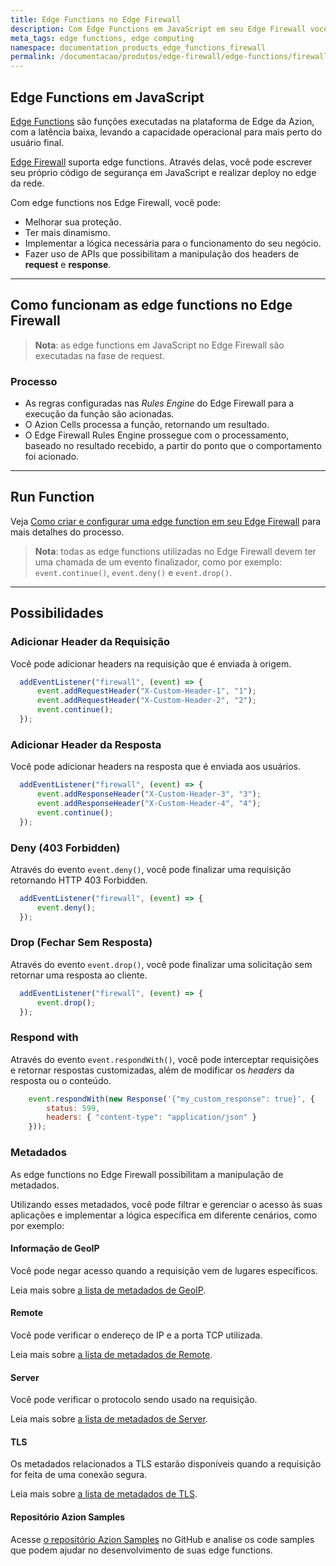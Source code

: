 ```yaml
---
title: Edge Functions no Edge Firewall
description: Com Edge Functions em JavaScript em seu Edge Firewall você pode impulsionar a sua proteção, ter mais dinamismo e implementar a lógica necessária para o seu negócio.
meta_tags: edge functions, edge computing
namespace: documentation_products_edge_functions_firewall
permalink: /documentacao/produtos/edge-firewall/edge-functions/firewall/
---
```


## Edge Functions em JavaScript

[Edge Functions](/pt-br/documentacao/produtos/edge-application/edge-functions/) são funções executadas na plataforma de Edge da Azion, com a latência baixa, levando a capacidade operacional para mais perto do usuário final.

[Edge Firewall](/pt-br/documentacao/produtos/edge-firewall/) suporta edge functions. Através delas, você pode escrever seu próprio código de segurança em JavaScript e realizar deploy no edge da rede.

Com edge functions nos Edge Firewall, você pode:

- Melhorar sua proteção.
- Ter mais dinamismo.
- Implementar a lógica necessária para o funcionamento do seu negócio.
- Fazer uso de APIs que possibilitam a manipulação dos headers de **request** e **response**.

---

## Como funcionam as edge functions no Edge Firewall 

> **Nota**: as edge functions em JavaScript no Edge Firewall são executadas na fase de request.

### Processo

- As regras configuradas nas *Rules Engine* do Edge Firewall para a execução da função são acionadas.
- O Azion Cells processa a função, retornando um resultado.
- O Edge Firewall Rules Engine prossegue com o processamento, baseado no resultado recebido, a partir do ponto que o comportamento foi acionado.

---

## Run Function

Veja [Como criar e configurar uma edge function em seu Edge Firewall](/pt-br/documentacao/produtos/guias/edge-functions/firewall/) para mais detalhes do processo.

> **Nota**: todas as edge functions utilizadas no Edge Firewall devem ter uma chamada de um evento finalizador, como por exemplo: `event.continue()`, `event.deny()` e `event.drop()`.

---

## Possibilidades

### Adicionar Header da Requisição

Você pode adicionar headers na requisição que é enviada à origem.

```js
  addEventListener("firewall", (event) => {
      event.addRequestHeader("X-Custom-Header-1", "1");
      event.addRequestHeader("X-Custom-Header-2", "2");
      event.continue();
  });
```

### Adicionar Header da Resposta

Você pode adicionar headers na resposta que é enviada aos usuários.

```js
  addEventListener("firewall", (event) => {
      event.addResponseHeader("X-Custom-Header-3", "3");
      event.addResponseHeader("X-Custom-Header-4", "4");
      event.continue();
  });
```

### Deny (403 Forbidden)

Através do evento `event.deny()`, você pode finalizar uma requisição retornando HTTP 403 Forbidden.

```js 
  addEventListener("firewall", (event) => {
      event.deny();
  });
```

### Drop (Fechar Sem Resposta)

Através do evento `event.drop()`, você pode finalizar uma solicitação sem retornar uma resposta ao cliente.

```js 
  addEventListener("firewall", (event) => {
      event.drop();
  });
```

### Respond with

Através do evento `event.respondWith()`, você pode interceptar requisições e retornar respostas customizadas, além de modificar os *headers* da resposta ou o conteúdo.

```js
    event.respondWith(new Response('{"my_custom_response": true}', {
        status: 599,
        headers: { "content-type": "application/json" }
    }));
```

### Metadados

As edge functions no Edge Firewall possibilitam a manipulação de metadados.

Utilizando esses metadados, você pode filtrar e gerenciar o acesso às suas aplicações e implementar a lógica específica em diferente cenários, como por exemplo:

#### Informação de GeoIP

Você pode negar acesso quando a requisição vem de lugares específicos.

Leia mais sobre [a lista de metadados de GeoIP](/pt-br/documentacao/produtos/edge-application/edge-functions/runtime/api-reference/metadata/#geo-ip).

#### Remote

Você pode verificar o endereço de IP e a porta TCP utilizada.

Leia mais sobre [a lista de metadados de Remote](/pt-br/documentacao/produtos/edge-application/edge-functions/runtime/api-reference/metadata/#remote).

#### Server

Você pode verificar o protocolo sendo usado na requisição.

Leia mais sobre [a lista de metadados de Server](/pt-br/documentacao/produtos/edge-application/edge-functions/runtime/api-reference/metadata/#server).

#### TLS

Os metadados relacionados a TLS estarão disponíveis quando a requisição for feita de uma conexão segura.

Leia mais sobre [a lista de metadados de TLS](/pt-br/documentacao/produtos/edge-application/edge-functions/runtime/api-reference/metadata/#tls).

#### Repositório Azion Samples

Acesse [o repositório Azion Samples](https://github.com/aziontech/azion-samples) no GitHub e analise os code samples que podem ajudar no desenvolvimento de suas edge functions.


